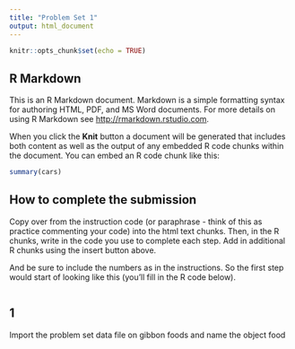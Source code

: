 ```yaml
---
title: "Problem Set 1"
output: html_document
---
```


```r
knitr::opts_chunk$set(echo = TRUE)
```

## R Markdown

This is an R Markdown document. Markdown is a simple formatting syntax for authoring HTML, PDF, and MS Word documents. For more details on using R Markdown see <http://rmarkdown.rstudio.com>.

When you click the **Knit** button a document will be generated that includes both content as well as the output of any embedded R code chunks within the document. You can embed an R code chunk like this:

```r
summary(cars)
```

## How to complete the submission

Copy over from the instruction code (or paraphrase - think of this as 
practice commenting your code) into the html text chunks. Then, in the R
chunks, write in the code you use to complete each step. Add in additional
R chunks using the insert button above.

And be sure to include the numbers as in the instructions. So the first
step would start of looking like this (you'll fill in the R code below).

```r

```

## 1 

Import the problem set data file on gibbon foods and name the object food

```r


```


